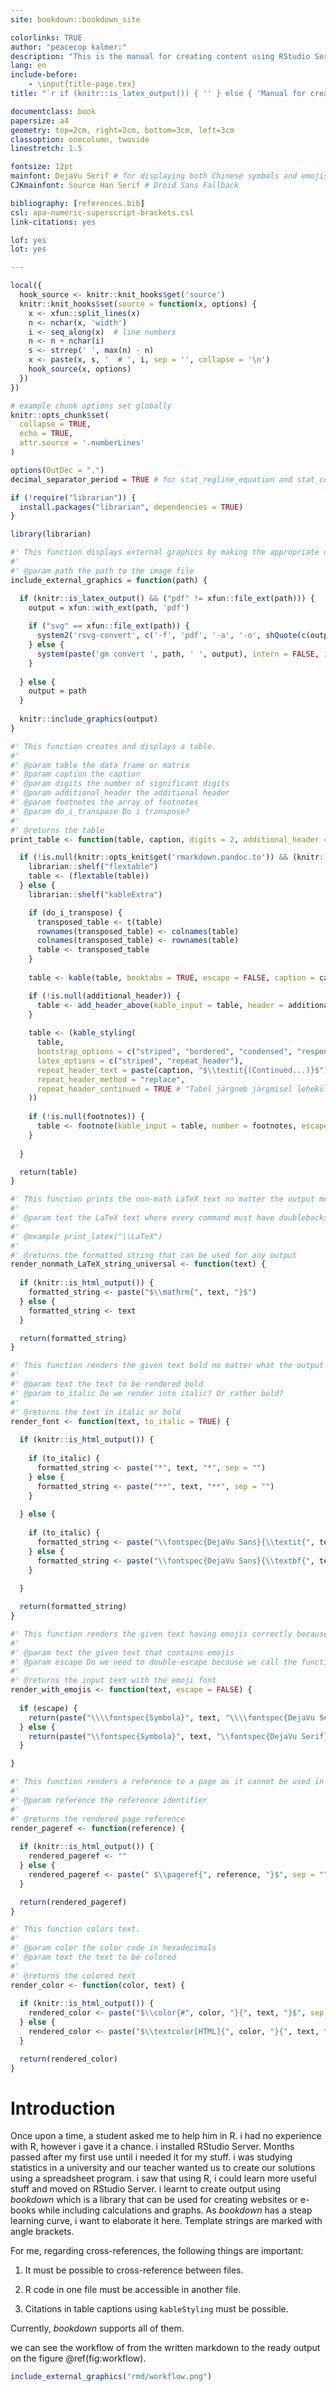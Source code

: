```yaml
--- 
site: bookdown::bookdown_site

colorlinks: TRUE
author: "peacecop kalmer:"
description: "This is the manual for creating content using RStudio Server."
lang: en
include-before:
    - \input{title-page.tex}
title: "`r if (knitr::is_latex_output()) { '' } else { 'Manual for creating content<br/>using<br/>RStudio Server' }`"

documentclass: book
papersize: a4
geometry: top=2cm, right=2cm, bottom=3cm, left=3cm
classoption: onecolumn, twoside
linestretch: 1.5

fontsize: 12pt
mainfont: DejaVu Serif # for displaying both Chinese symbols and emojis
CJKmainfont: Source Han Serif # Droid Sans Fallback

bibliography: [references.bib]
csl: apa-numeric-superscript-brackets.csl
link-citations: yes

lof: yes
lot: yes

---
```


```r
local({
  hook_source <- knitr::knit_hooks$get('source')
  knitr::knit_hooks$set(source = function(x, options) {
    x <- xfun::split_lines(x)
    n <- nchar(x, 'width')
    i <- seq_along(x)  # line numbers
    n <- n + nchar(i)
    s <- strrep(' ', max(n) - n)
    x <- paste(x, s, '  # ', i, sep = '', collapse = '\n')
    hook_source(x, options)
  })
})

```

```r
# example chunk options set globally
knitr::opts_chunk$set(
  collapse = TRUE,
  echo = TRUE,
  attr.source = '.numberLines'
)

options(OutDec = ".")
decimal_separator_period = TRUE # for stat_regline_equation and stat_cor

if (!require("librarian")) {
  install.packages("librarian", dependencies = TRUE)
}

library(librarian)

#' This function displays external graphics by making the appropriate conversion aforehead.
#' 
#' @param path the path to the image file
include_external_graphics = function(path) {

  if (knitr::is_latex_output() && ("pdf" != xfun::file_ext(path))) {
    output = xfun::with_ext(path, 'pdf')
    
    if ("svg" == xfun::file_ext(path)) {
      system2('rsvg-convert', c('-f', 'pdf', '-a', '-o', shQuote(c(output, path))))
    } else {
      system(paste('gm convert ', path, ' ', output), intern = FALSE, ignore.stdout = FALSE, ignore.stderr = FALSE, wait = TRUE)
    }
    
  } else {
    output = path
  }
  
  knitr::include_graphics(output)
}

#' This function creates and displays a table.
#' 
#' @param table the data frame or matrix
#' @param caption the caption
#' @param digits the number of significant digits
#' @param additional_header the additional header
#' @param footnotes the array of footnotes
#' @param do_i_transpose Do i transpose?
#' 
#' @returns the table
print_table <- function(table, caption, digits = 2, additional_header = NULL, footnotes = NULL, do_i_transpose = FALSE) {

  if (!is.null(knitr::opts_knit$get('rmarkdown.pandoc.to')) && (knitr::opts_knit$get('rmarkdown.pandoc.to') == "docx")) {
    librarian::shelf("flextable")
    table <- (flextable(table))
  } else {
    librarian::shelf("kableExtra")

    if (do_i_transpose) {
      transposed_table <- t(table)
      rownames(transposed_table) <- colnames(table)
      colnames(transposed_table) <- rownames(table)
      table <- transposed_table
    }
    
    table <- kable(table, booktabs = TRUE, escape = FALSE, caption = caption, digits = digits, longtable = TRUE)

    if (!is.null(additional_header)) {
      table <- add_header_above(kable_input = table, header = additional_header, escape = FALSE)
    }
    
    table <- (kable_styling(
      table,
      bootstrap_options = c("striped", "bordered", "condensed", "responsive", "hover"),
      latex_options = c("striped", "repeat_header"),
      repeat_header_text = paste(caption, "$\\textit{(Continued...)}$"),
      repeat_header_method = "replace",
      repeat_header_continued = TRUE # "Tabel järgneb järgmisel leheküljel..."
    ))
    
    if (!is.null(footnotes)) {
      table <- footnote(kable_input = table, number = footnotes, escape = FALSE, threeparttable = TRUE)
    }
    
  } 

  return(table)
}

#' This function prints the non-math LaTeX text no matter the output mode is.
#'
#' @param text the LaTeX text where every command must have doublebackslash in front
#' 
#' @example print_latex("\\LaTeX")
#' 
#' @returns the formatted string that can be used for any output
render_nonmath_LaTeX_string_universal <- function(text) {
  
  if (knitr::is_html_output()) {
    formatted_string <- paste("$\\mathrm{", text, "}$")
  } else {
    formatted_string <- text
  }

  return(formatted_string)
}

#' This function renders the given text bold no matter what the output mode is. The function is needed if the main font has no ability to create bold symbols.
#' 
#' @param text the text to be rendered bold
#' @param to_italic Do we render into italic? Or rather bold?
#' 
#' @returns the text in italic or bold
render_font <- function(text, to_italic = TRUE) {
  
  if (knitr::is_html_output()) {
    
    if (to_italic) {
      formatted_string <- paste("*", text, "*", sep = "")
    } else {
      formatted_string <- paste("**", text, "**", sep = "")
    }
    
  } else {
    
    if (to_italic) {
      formatted_string <- paste("\\fontspec{DejaVu Sans}{\\textit{", text, "}}", sep = "")
    } else {
      formatted_string <- paste("\\fontspec{DejaVu Sans}{\\textbf{", text, "}}", sep = "")
    }
    
  }

  return(formatted_string)
}

#' This function renders the given text having emojis correctly because it uses a font that supports them. That font can't display anything in bold nor italic.
#' 
#' @param text the given text that contains emojis
#' @param escape Do we need to double-escape because we call the function from a table generation function?
#' 
#' @returns the input text with the emoji font
render_with_emojis <- function(text, escape = FALSE) {
  
  if (escape) {
    return(paste("\\\\fontspec{Symbola}", text, "\\\\fontspec{DejaVu Serif}{}", sep = ""))
  } else {
    return(paste("\\fontspec{Symbola}", text, "\\fontspec{DejaVu Serif}{}", sep = ""))
  }

}

#' This function renders a reference to a page as it cannot be used in the web output.
#' 
#' @param reference the reference identifier
#' 
#' @returns the rendered page reference
render_pageref <- function(reference) {
  
  if (knitr::is_html_output()) {
    rendered_pageref <- ""
  } else {
    rendered_pageref <- paste(" $\\pageref{", reference, "}$", sep = "")
  }

  return(rendered_pageref)
}

#' This function colors text.
#' 
#' @param color the color code in hexadecimals
#' @param text the text to be colored
#' 
#' @returns the colored text
render_color <- function(color, text) {
  
  if (knitr::is_html_output()) {
    rendered_color <- paste("$\\color{#", color, "}{", text, "}$", sep = "")
  } else {
    rendered_color <- paste("$\\textcolor[HTML]{", color, "}{", text, "}$", sep = "")
  }

  return(rendered_color)
}

```

# Introduction {-}

Once upon a time, a student asked me to help him in R. i had no experience with R, however i gave it a chance. i installed RStudio Server. Months passed after my first use until i needed it for my stuff. i was studying statistics in a university and our teacher wanted us to create our solutions using a spreadsheet program. i saw that using R, i could learn more useful stuff and moved on RStudio Server. i learnt to create output using *bookdown* which is a library that can be used for creating websites or e-books while including calculations and graphs. As *bookdown* has a steap learning curve, i want to elaborate it here. Template strings are marked with angle brackets.

For me, regarding cross-references, the following things are important:

1. It must be possible to cross-reference between files.

2. R code in one file must be accessible in another file.

3. Citations in table captions using `kableStyling` must be possible.

Currently, *bookdown* supports all of them.

we can see the workflow of from the written markdown to the ready output on the figure \@ref(fig:workflow).

```r
include_external_graphics("rmd/workflow.png")

```
